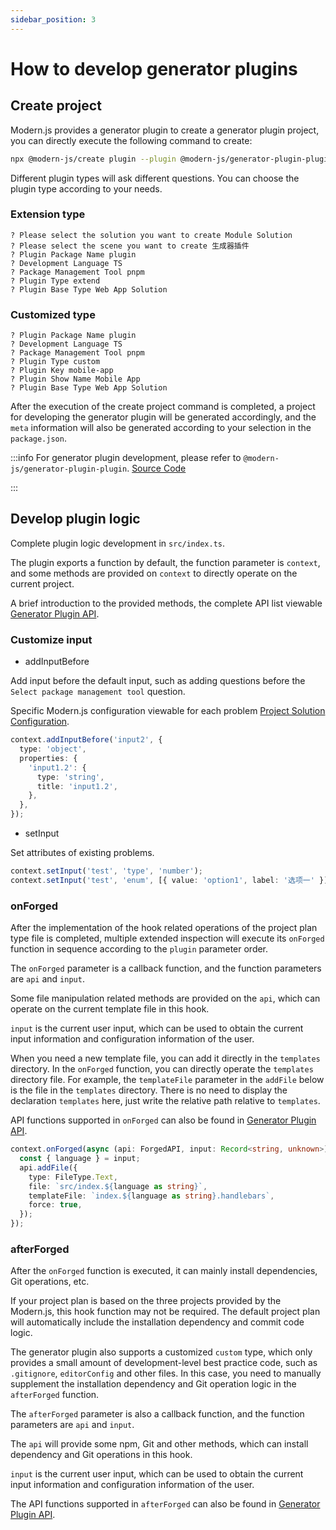```yaml
---
sidebar_position: 3
---
```


# How to develop generator plugins

## Create project

Modern.js provides a generator plugin to create a generator plugin project, you can directly execute the following command to create:

```bash
npx @modern-js/create plugin --plugin @modern-js/generator-plugin-plugin
```

Different plugin types will ask different questions. You can choose the plugin type according to your needs.

### Extension type

```
? Please select the solution you want to create Module Solution
? Please select the scene you want to create 生成器插件
? Plugin Package Name plugin
? Development Language TS
? Package Management Tool pnpm
? Plugin Type extend
? Plugin Base Type Web App Solution
```

### Customized type

```
? Plugin Package Name plugin
? Development Language TS
? Package Management Tool pnpm
? Plugin Type custom
? Plugin Key mobile-app
? Plugin Show Name Mobile App
? Plugin Base Type Web App Solution
```

After the execution of the create project command is completed, a project for developing the generator plugin will be generated accordingly, and the `meta` information will also be generated according to your selection in the `package.json`.

:::info
For generator plugin development, please refer to `@modern-js/generator-plugin-plugin`. [Source Code](https://github.com/web-infra-dev/modern.js/tree/main/packages/generator/plugins/generator-plugin)

:::

## Develop plugin logic

Complete plugin logic development in `src/index.ts`.

The plugin exports a function by default, the function parameter is `context`, and some methods are provided on `context` to directly operate on the current project.

A brief introduction to the provided methods, the complete API list viewable [Generator Plugin API](/guides/topic-detail/generator/plugin/api/introduce).

### Customize input

- addInputBefore

Add input before the default input, such as adding questions before the `Select package management tool` question.

Specific Modern.js configuration viewable for each problem [Project Solution Configuration](/guides/topic-detail/generator/config/common).

```ts
context.addInputBefore('input2', {
  type: 'object',
  properties: {
    'input1.2': {
      type: 'string',
      title: 'input1.2',
    },
  },
});
```

- setInput

Set attributes of existing problems.

```ts
context.setInput('test', 'type', 'number');
context.setInput('test', 'enum', [{ value: 'option1', label: '选项一' }]);
```

### onForged

After the implementation of the hook related operations of the project plan type file is completed, multiple extended inspection will execute its `onForged` function in sequence according to the `plugin` parameter order.

The `onForged` parameter is a callback function, and the function parameters are `api` and `input`.

Some file manipulation related methods are provided on the `api`, which can operate on the current template file in this hook.

`input` is the current user input, which can be used to obtain the current input information and configuration information of the user.

When you need a new template file, you can add it directly in the `templates` directory. In the `onForged` function, you can directly operate the `templates` directory file. For example, the `templateFile` parameter in the `addFile` below is the file in the `templates` directory. There is no need to display the declaration `templates` here, just write the relative path relative to `templates`.

API functions supported in `onForged` can also be found in [Generator Plugin API](/guides/topic-detail/generator/plugin/api/hook/onForged).

```ts
context.onForged(async (api: ForgedAPI, input: Record<string, unknown>) => {
  const { language } = input;
  api.addFile({
    type: FileType.Text,
    file: `src/index.${language as string}`,
    templateFile: `index.${language as string}.handlebars`,
    force: true,
  });
});
```

### afterForged

After the `onForged` function is executed, it can mainly install dependencies, Git operations, etc.

If your project plan is based on the three projects provided by the Modern.js, this hook function may not be required. The default project plan will automatically include the installation dependency and commit code logic.

The generator plugin also supports a customized `custom` type, which only provides a small amount of development-level best practice code, such as `.gitignore`, `editorConfig` and other files. In this case, you need to manually supplement the installation dependency and Git operation logic in the `afterForged` function.

The `afterForged` parameter is also a callback function, and the function parameters are `api` and `input`.

The `api` will provide some npm, Git and other methods, which can install dependency and Git operations in this hook.

`input` is the current user input, which can be used to obtain the current input information and configuration information of the user.

The API functions supported in `afterForged` can also be found in [Generator Plugin API](/guides/topic-detail/generator/plugin/api/hook/afterForged).
